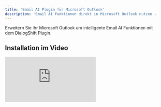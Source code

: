 ```yaml
---
title: 'Email AI Plugin für Microsoft Outlook'
description: 'Email AI Funktionen direkt in Microsoft Outlook nutzen - Installation und Voraussetzungen'
---
```


Erweitern Sie Ihr Microsoft Outlook um intelligente Email AI Funktionen mit dem DialogShift Plugin.

## Installation im Video

<iframe className="w-full aspect-video rounded-xl" src="https://iframe.mediadelivery.net/play/134984/e0ed0c16-06ea-4368-95ca-441c425840ac" title="Microsoft Outlook Plugin Installation" frameBorder="0" allow="autoplay; fullscreen; picture-in-picture" allowFullScreen />

<Warning>
Microsoft erlaubt nicht in allen Outlook Versionen die Nutzung von modernen Add-ins.
</Warning>

## Voraussetzungen

Um das Plugin der Email AI in Microsoft Outlook zu nutzen, müssen folgende Voraussetzungen erfüllt sein:

<CardGroup cols={2}>
  <Card title="DialogShift Account" icon="user">
    Nutzer muss bei DialogShift registriert sein
  </Card>
  <Card title="Exchange Server" icon="server">
    Exchange-Server erforderlich (Exchange Online oder Exchange 2016+)
  </Card>
</CardGroup>

<Note>
IMAP-Konten werden nicht unterstützt.
</Note>

### Kompatible Outlook-Versionen

<Tabs>
  <Tab title="Windows">
    **Unterstützt:**
    - Outlook 2021 oder neuer
    - Outlook 365 auf Windows 10 20H2 oder neuer
    - Neues Outlook

    **NICHT unterstützt:**
    - Outlook 2019 oder älter
    - Outlook 365 (nicht regelmäßig aktualisiert oder auf Windows 10 2004 oder älter)
  </Tab>
  
  <Tab title="Mac">
    **Unterstützt:**
    - Outlook-App & Outlook 2024

    **NICHT unterstützt:**
    - Outlook mit Jahreszahl (außer 2024)
  </Tab>
  
  <Tab title="Web">
    **Unterstützt:**
    - Outlook online (Firefox, Safari, Chrome & Derivate)

    **NICHT unterstützt:**
    - Outlook Web Access
  </Tab>
</Tabs>

## Installation

### Mit Exchange Online

<Steps>
  <Step title="Outlook öffnen">
    Starten Sie Outlook auf Ihrem Computer
  </Step>
  
  <Step title="Apps-Menü öffnen">
    Klicken Sie oben rechts auf „Alle Apps" und wählen Sie „Add-Ins abrufen"
  </Step>
  
  <Step title="Plugin suchen">
    Geben Sie im Suchfeld oben rechts „DialogShift" ein
  </Step>
  
  <Step title="Plugin installieren">
    Wählen Sie „DialogShift Email Assistant" aus und klicken Sie auf „Hinzufügen"
  </Step>
  
  <Step title="Plugin verwenden">
    Das Plugin finden Sie anschließend in der Registerkarte „Add-Ins" unter „Meine Add-Ins"
  </Step>
</Steps>

### Mit Exchange On-Premise

<Steps>
  <Step title="Outlook Web Access öffnen">
    Starten Sie die Weboberfläche von Outlook im Browser und melden Sie sich mit einem Account mit ausreichenden Rechten an
  </Step>
  
  <Step title="Apps-Übersicht öffnen">
    Navigieren Sie zur Übersicht aller installierten Apps
  </Step>
  
  <Step title="Plugin über URL hinzufügen">
    Wählen Sie die Option, ein neues Plugin mittels URL hinzuzufügen und geben Sie folgende URL ein:
    
    ```
    https://store.office.com/app/download?assetid=WA200006927&cmu=en-001&ClientSessionId=9e50467e-3598-4440-b754-797ccc61f5b1
    ```
  </Step>
</Steps>

<Success>
Das Plugin ist jetzt installiert und einsatzbereit! 🎉
</Success>

<Info>
Bei Problemen mit der Installation wenden Sie sich an den DialogShift Support.
</Info> 